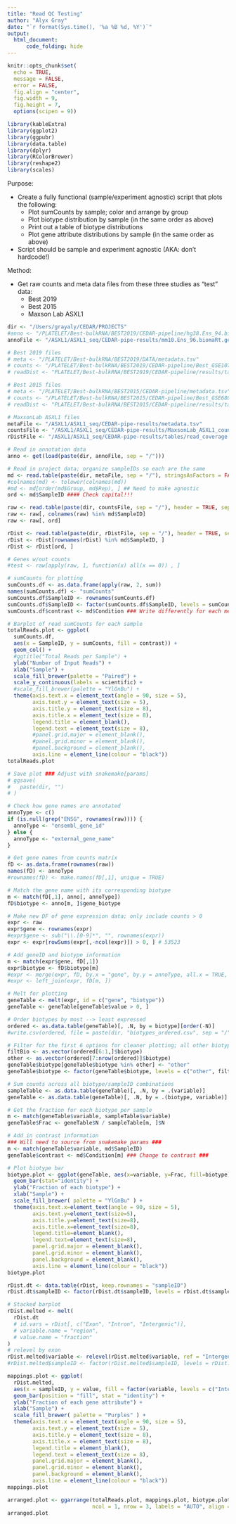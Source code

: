 ```yaml
---
title: "Read QC Testing"
author: "Alyx Gray"
date: "`r format(Sys.time(), '%a %B %d, %Y')`"
output: 
  html_document:
      code_folding: hide
---
```


```r
knitr::opts_chunk$set(
  echo = TRUE,
  message = FALSE,
  error = FALSE,
  fig.align = "center",
  fig.width = 9,
  fig.height = 7,
  options(scipen = 9))

library(kableExtra)
library(ggplot2)
library(ggpubr)
library(data.table)
library(dplyr)
library(RColorBrewer)
library(reshape2)
library(scales)

```

Purpose:

* Create a fully functional (sample/experiment agnostic) script that plots the following:
  + Plot sumCounts by sample; color and arrange by group
  + Plot biotype distribution by sample (in the same order as above)
  + Print out a table of biotype distributions
  + Plot gene attribute distributions by sample (in the same order as above)
* Script should be sample and experiment agnostic (AKA: don't hardcode!)
  
Method:

* Get raw counts and meta data files from these three studies as "test" data:
  + Best 2019
  + Best 2015
  + Maxson Lab ASXL1 
  
```r
dir <- "/Users/grayaly/CEDAR/PROJECTS"
#anno <- "/PLATELET/Best-bulkRNA/BEST2019/CEDAR-pipeline/hg38.Ens_94.biomaRt.geneAnno.Rdata" # Human
annoFile <- "/ASXL1/ASXL1_seq/CEDAR-pipe-results/mm10.Ens_96.biomaRt.geneAnno.Rdata" # Mouse

# Best 2019 files
# meta <- "/PLATELET/Best-bulkRNA/BEST2019/DATA/metadata.tsv"
# counts <- "/PLATELET/Best-bulkRNA/BEST2019/CEDAR-pipeline/Best_GSE107868_counts.txt"
# readDist <- "PLATELET/Best-bulkRNA/BEST2019/CEDAR-pipeline/results/tables/read_coverage.txt"

# Best 2015 files
# meta <- "/PLATELET/Best-bulkRNA/BEST2015/CEDAR-pipeline/metadata.tsv"
# counts <- "/PLATELET/Best-bulkRNA/BEST2015/CEDAR-pipeline/Best_GSE68086_counts.txt"
# readDist <- "PLATELET/Best-bulkRNA/BEST2015/CEDAR-pipeline/results/tables/read_coverage.txt"

# MaxsonLab ASXL1 files
metaFile <- "/ASXL1/ASXL1_seq/CEDAR-pipe-results/metadata.tsv"
countsFile <- "/ASXL1/ASXL1_seq/CEDAR-pipe-results/MaxsonLab_ASXL1_counts.txt"
rDistFile <- "/ASXL1/ASXL1_seq/CEDAR-pipe-results/tables/read_coverage.txt"

```

```r
# Read in annotation data
anno <- get(load(paste(dir, annoFile, sep = "/")))

# Read in project data; organize sampleIDs so each are the same
md <- read.table(paste(dir, metaFile, sep = "/"), stringsAsFactors = FALSE, sep = "\t", header = TRUE)
#colnames(md) <- tolower(colnames(md))
#md <- md[order(md$Group, md$Rep), ] ## Need to make agnostic
ord <- md$SampleID #### Check capital!!!

raw <- read.table(paste(dir, countsFile, sep = "/"), header = TRUE, sep = "\t", row.names = 1)
raw <- raw[, colnames(raw) %in% md$SampleID]
raw <- raw[, ord]

rDist <- read.table(paste(dir, rDistFile, sep = "/"), header = TRUE, sep = "\t", row.names = 1)
rDist <- rDist[rownames(rDist) %in% md$SampleID, ]
rDist <- rDist[ord, ]
```

```r
# Genes w/out counts
#test <- raw[apply(raw, 1, function(x) all(x == 0)) , ]

# sumCounts for plotting
sumCounts.df <- as.data.frame(apply(raw, 2, sum))
names(sumCounts.df) <- "sumCounts"
sumCounts.df$SampleID <- rownames(sumCounts.df)
sumCounts.df$SampleID <- factor(sumCounts.df$SampleID, levels = sumCounts.df$SampleID) # keeps the correct numerical order for ggplot
sumCounts.df$contrast <- md$Condition ### Write differently for each metadata comparison

# Barplot of read sumCounts for each sample
totalReads.plot <- ggplot(
  sumCounts.df, 
  aes(x = SampleID, y = sumCounts, fill = contrast)) +
  geom_col() +
  #ggtitle("Total Reads per Sample") +
  ylab("Number of Input Reads") +
  xlab("Sample") +
  scale_fill_brewer(palette = "Paired") + 
  scale_y_continuous(labels = scientific) +
  #scale_fill_brewer(palette = "YlGnBu") +
  theme(axis.text.x = element_text(angle = 90, size = 5),
        axis.text.y = element_text(size = 5),
        axis.title.y = element_text(size = 8),
        axis.title.x = element_text(size = 8),
        legend.title = element_blank(),
        legend.text = element_text(size = 8),
        #panel.grid.major = element_blank(), 
        #panel.grid.minor = element_blank(),
        #panel.background = element_blank(), 
        axis.line = element_line(colour = "black"))
totalReads.plot

# Save plot ### Adjust with snakemake[params]
# ggsave(
#   paste(dir, "")
# )
```

```r
# Check how gene names are annotated
annoType <- c()
if (is.null(grep("ENSG", rownames(raw)))) {
  annoType <- "ensembl_gene_id"
} else {
  annoType <- "external_gene_name"
}

# Get gene names from counts matrix
fD <- as.data.frame(rownames(raw))
names(fD) <- annoType
#rownames(fD) <- make.names(fD[,1], unique = TRUE)

# Match the gene name with its corresponding biotype
m <- match(fD[,1], anno[, annoType])
fD$biotype <- anno[m, ]$gene_biotype

# Make new DF of gene expression data; only include counts > 0
expr <- raw
expr$gene <- rownames(expr)
#expr$gene <- sub("\\.[0-9]*", "", rownames(expr))
expr <- expr[rowSums(expr[,-ncol(expr)]) > 0, ] # 53523

# Add geneID and biotype information
m <- match(expr$gene, fD[,1])
expr$biotype <- fD$biotype[m]
#expr <- merge(expr, fD, by.x = "gene", by.y = annoType, all.x = TRUE, all.y = FALSE)
#expr <- left_join(expr, fD[m, ])

# Melt for plotting
geneTable <- melt(expr, id = c("gene", "biotype"))
geneTable <- geneTable[geneTable$value > 0, ]

# Order biotypes by most --> least expressed
ordered <- as.data.table(geneTable)[, .N, by = biotype][order(-N)]
#write.csv(ordered, file = paste(dir, "biotypes_ordered.csv", sep = "/"), col.names = TRUE, )

# Filter for the first 6 options for cleaner plotting; all other biotypes are labeled as "other"
filtBio <- as.vector(ordered[6:1,]$biotype)
other <- as.vector(ordered[7:nrow(ordered)]$biotype)
geneTable$biotype[geneTable$biotype %in% other] <- "other"
geneTable$biotype <- factor(geneTable$biotype, levels = c("other", filtBio))

# Sum counts across all biotype/sampleID combinations
sampleTable <- as.data.table(geneTable)[, .N, by = .(variable)]
geneTable <- as.data.table(geneTable)[, .N, by = .(biotype, variable)]

# Get the fraction for each biotype per sample
m <- match(geneTable$variable, sampleTable$variable)
geneTable$Frac <- geneTable$N / sampleTable[m, ]$N

# Add in contrast information
### Will need to source from snakemake params ###
m <- match(geneTable$variable, md$SampleID)
geneTable$contrast <- md$Condition[m] ### Change to contrast ###

# Plot biotype bar
biotype.plot <- ggplot(geneTable, aes(x=variable, y=Frac, fill=biotype)) +
  geom_bar(stat="identity") +
  ylab("Fraction of each biotype") +
  xlab("Sample") +
  scale_fill_brewer( palette = "YlGnBu" ) +
  theme(axis.text.x=element_text(angle = 90, size = 5),
        axis.text.y=element_text(size=5),
        axis.title.y=element_text(size=8),
        axis.title.x=element_text(size=8),
        legend.title=element_blank(),
        legend.text=element_text(size=8),
        panel.grid.major = element_blank(), 
        panel.grid.minor = element_blank(),
        panel.background = element_blank(), 
        axis.line = element_line(colour = "black"))
biotype.plot
```

```r
rDist.dt <- data.table(rDist, keep.rownames = "sampleID")
rDist.dt$sampleID <- factor(rDist.dt$sampleID, levels = rDist.dt$sampleID)

# Stacked barplot
rDist.melted <- melt(
  rDist.dt 
  # id.vars = rDist[, c("Exon", "Intron", "Intergenic")],
  # variable.name = "region",
  # value.name = "fraction"
)
# relevel by exon
rDist.melted$variable <- relevel(rDist.melted$variable, ref = "Intergenic")
#rDist.melted$sampleID <- factor(rDist.melted$sampleID, levels = rDist.melted$sampleID)

mappings.plot <- ggplot(
  rDist.melted, 
  aes(x = sampleID, y = value, fill = factor(variable, levels = c("Intergenic", "Intron", "Exon")))) +
  geom_bar(position = "fill", stat = "identity") +
  ylab("Fraction of each gene attribute") +
  xlab("Sample") +
  scale_fill_brewer( palette = "Purples" ) +
  theme(axis.text.x = element_text(angle = 90, size = 5),
        axis.text.y = element_text(size = 5),
        axis.title.y = element_text(size = 8),
        axis.title.x = element_text(size = 8),
        legend.title = element_blank(),
        legend.text = element_text(size = 8),
        panel.grid.major = element_blank(), 
        panel.grid.minor = element_blank(),
        panel.background = element_blank(), 
        axis.line = element_line(colour = "black"))
mappings.plot
```

```r
arranged.plot <- ggarrange(totalReads.plot, mappings.plot, biotype.plot,
                           ncol = 1, nrow = 3, labels = "AUTO", align = "h")
arranged.plot
```
